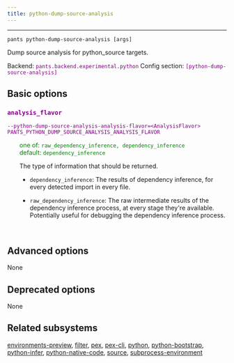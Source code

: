 ```yaml
---
title: python-dump-source-analysis
---
```


---

```
pants python-dump-source-analysis [args]
```

Dump source analysis for python_source targets.

Backend: <span style="color: purple"><code>pants.backend.experimental.python</code></span>
Config section: <span style="color: purple"><code>[python-dump-source-analysis]</code></span>

## Basic options

<div style="color: purple">

### `analysis_flavor`

  <code>--python-dump-source-analysis-analysis-flavor=&lt;AnalysisFlavor&gt;</code><br>
  <code>PANTS_PYTHON_DUMP_SOURCE_ANALYSIS_ANALYSIS_FLAVOR</code><br>
</div>
<div style="padding-left: 2em;">
<span style="color: green">one of: <code>raw_dependency_inference, dependency_inference</code></span><br>
<span style="color: green">default: <code>dependency&lowbar;inference</code></span>

<br>

The type of information that should be returned.

- `dependency_inference`: The results of dependency inference, for every detected import in every file.

- `raw_dependency_inference`: The raw intermediate results of the dependency inference process,
  at every stage they're available. Potentially useful for debugging the dependency inference process.
  </div>
<br>

## Advanced options

None

## Deprecated options

None

## Related subsystems

[environments-preview](reference-environments-preview), [filter](reference-filter), [pex](reference-pex), [pex-cli](reference-pex-cli), [python](reference-python), [python-bootstrap](reference-python-bootstrap), [python-infer](reference-python-infer), [python-native-code](reference-python-native-code), [source](reference-source), [subprocess-environment](reference-subprocess-environment)
